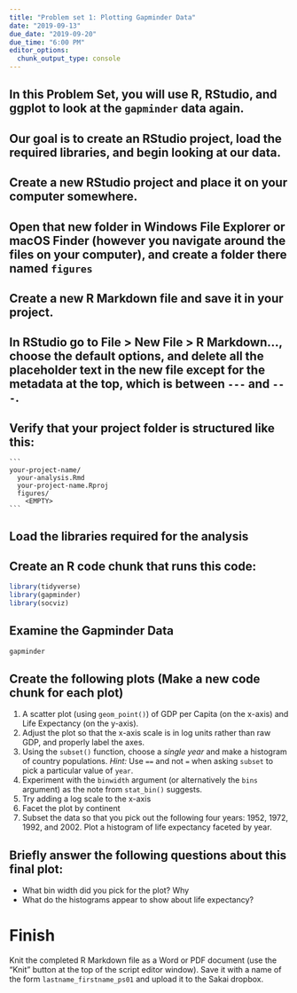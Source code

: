```yaml
---
title: "Problem set 1: Plotting Gapminder Data"
date: "2019-09-13"
due_date: "2019-09-20"
due_time: "6:00 PM"
editor_options: 
  chunk_output_type: console
---
```



## In this Problem Set, you will use R, RStudio, and ggplot to look at the `gapminder` data again. 

## Our goal is to create an RStudio project, load the required libraries, and begin looking at our data. 

##  **Create** a new RStudio project and place it on your computer somewhere. 

## Open that new folder in Windows File Explorer or macOS Finder (however you navigate around the files on your computer), and create a folder there named `figures` 

## **Create** a new R Markdown file and save it in your project. 

## In RStudio go to File > New File > R Markdown…, choose the default options, and delete all the placeholder text in the new file except for the metadata at the top, which is between `---` and `---`. 


## **Verify** that your project folder is structured like this:

    ```
    your-project-name/
      your-analysis.Rmd
      your-project-name.Rproj
      figures/
        <EMPTY>
    ```

## **Load** the libraries required for the analysis

## Create an R code chunk that runs this code:

```r

library(tidyverse)
library(gapminder)
library(socviz)

```

## **Examine** the Gapminder Data

```r
gapminder
```


## **Create** the following plots (Make a new code chunk for each plot)

1. A scatter plot (using `geom_point()`) of GDP per Capita (on the x-axis) and Life Expectancy (on the y-axis). 
2. Adjust the plot so that the x-axis scale is in log units rather than raw GDP, and properly label the axes. 
3. Using the `subset()` function, choose a *single year* and make a histogram of country populations. *Hint:* Use `==` and not `=` when asking `subset` to pick a particular value of `year`.
4. Experiment with the `binwidth` argument (or alternatively the `bins` argument) as the note from `stat_bin()` suggests.
5. Try adding a log scale to the x-axis
6. Facet the plot by continent
7. Subset the data so that you pick out the following four years: 1952, 1972, 1992, and 2002. Plot a histogram of life expectancy faceted by year. 

## Briefly answer the following questions about this final plot:

- What bin width did you pick for the plot? Why
- What do the histograms appear to show about life expectancy? 


# Finish

Knit the completed R Markdown file as a Word or PDF document (use the "Knit" button at the top of the script editor window). Save it with a name of the form `lastname_firstname_ps01` and upload it to the Sakai dropbox.
